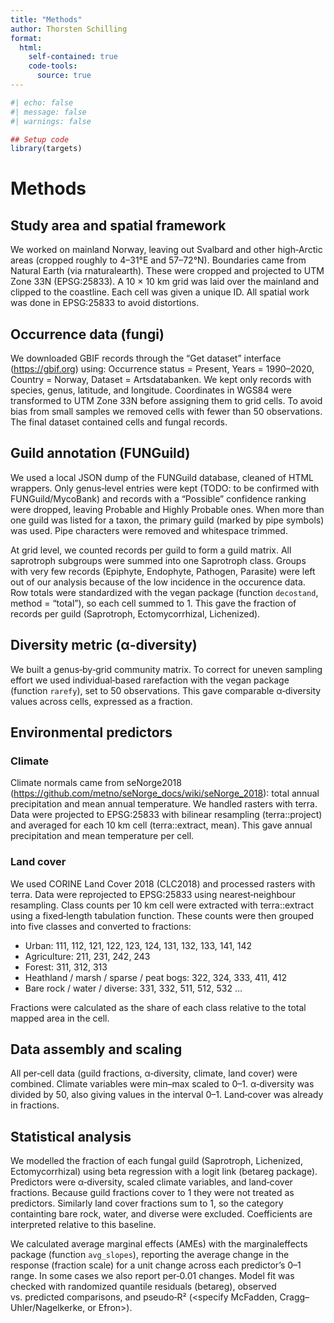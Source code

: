 ```yaml
---
title: "Methods"
author: Thorsten Schilling
format: 
  html:
    self-contained: true
    code-tools: 
      source: true
---
```


```r
#| echo: false
#| message: false
#| warnings: false

## Setup code
library(targets)
```

# Methods

## Study area and spatial framework

We worked on mainland Norway, leaving out Svalbard and other high‑Arctic areas (cropped roughly to 4–31°E and 57–72°N). Boundaries came from Natural Earth (via rnaturalearth). These were cropped and projected to UTM Zone 33N (EPSG:25833). A 10 × 10 km grid was laid over the mainland and clipped to the coastline. Each cell was given a unique ID. All spatial work was done in EPSG:25833 to avoid distortions.

## Occurrence data (fungi)

We downloaded GBIF records through the “Get dataset” interface ([https://gbif.org](https://gbif.org)) using: Occurrence status = Present, Years = 1990–2020, Country = Norway, Dataset = Artsdatabanken. We kept only records with species, genus, latitude, and longitude. Coordinates in WGS84 were transformed to UTM Zone 33N before assigning them to grid cells. To avoid bias from small samples we removed cells with fewer than 50 observations. The final dataset contained  cells and  fungal records.

## Guild annotation (FUNGuild)

We used a local JSON dump of the FUNGuild database, cleaned of HTML wrappers. Only genus‑level entries were kept (TODO: to be confirmed with FUNGuild/MycoBank) and records with a “Possible” confidence ranking were dropped, leaving Probable and Highly Probable ones. When more than one guild was listed for a taxon, the primary guild (marked by pipe symbols) was used. Pipe characters were removed and whitespace trimmed.

At grid level, we counted records per guild to form a guild matrix. All saprotroph subgroups were summed into one Saprotroph class. Groups with very few records (Epiphyte, Endophyte, Pathogen, Parasite) were left out of our analysis because of the low incidence in the occurence data. Row totals were standardized with the vegan package (function `decostand`, method = "total"), so each cell summed to 1. This gave the fraction of records per guild (Saprotroph, Ectomycorrhizal, Lichenized).

## Diversity metric (α‑diversity)

We built a genus‑by‑grid community matrix. To correct for uneven sampling effort we used individual‑based rarefaction with the vegan package (function `rarefy`), set to 50 observations. This gave comparable α‑diversity values across cells, expressed as a fraction.

## Environmental predictors

### Climate

Climate normals came from seNorge2018 ([https://github.com/metno/seNorge_docs/wiki/seNorge_2018](https://github.com/metno/seNorge_docs/wiki/seNorge_2018)): total annual precipitation and mean annual temperature. We handled rasters with terra. Data were projected to EPSG:25833 with bilinear resampling (terra::project) and averaged for each 10 km cell (terra::extract, mean). This gave annual precipitation and mean temperature per cell.

### Land cover

We used CORINE Land Cover 2018 (CLC2018) and processed rasters with terra. Data were reprojected to EPSG:25833 using nearest‑neighbour resampling. Class counts per 10 km cell were extracted with terra::extract using a fixed‑length tabulation function. These counts were then grouped into five classes and converted to fractions:

* Urban: 111, 112, 121, 122, 123, 124, 131, 132, 133, 141, 142
* Agriculture: 211, 231, 242, 243
* Forest: 311, 312, 313
* Heathland / marsh / sparse / peat bogs: 322, 324, 333, 411, 412
* Bare rock / water / diverse: 331, 332, 511, 512, 532 …

Fractions were calculated as the share of each class relative to the total mapped area in the cell. 

## Data assembly and scaling

All per‑cell data (guild fractions, α‑diversity, climate, land cover) were combined. Climate variables were min–max scaled to 0–1. α‑diversity was divided by 50, also giving values in the interval 0–1. Land‑cover was already in fractions.

## Statistical analysis

We modelled the fraction of each fungal guild (Saprotroph, Lichenized, Ectomycorrhizal) using beta regression with a logit link (betareg package). Predictors were α‑diversity, scaled climate variables, and land‑cover fractions. Because guild fractions cover to 1 they were not treated as predictors. Similarly land cover fractions sum to 1, so the category containting bare rock, water, and diverse were excluded. Coefficients are interpreted relative to this baseline. 

We calculated average marginal effects (AMEs) with the marginaleffects package (function `avg_slopes`), reporting the average change in the response (fraction scale) for a unit change across each predictor’s 0–1 range. In some cases we also report per‑0.01 changes. Model fit was checked with randomized quantile residuals (betareg), observed vs. predicted comparisons, and pseudo‑R² (<specify McFadden, Cragg–Uhler/Nagelkerke, or Efron>).
